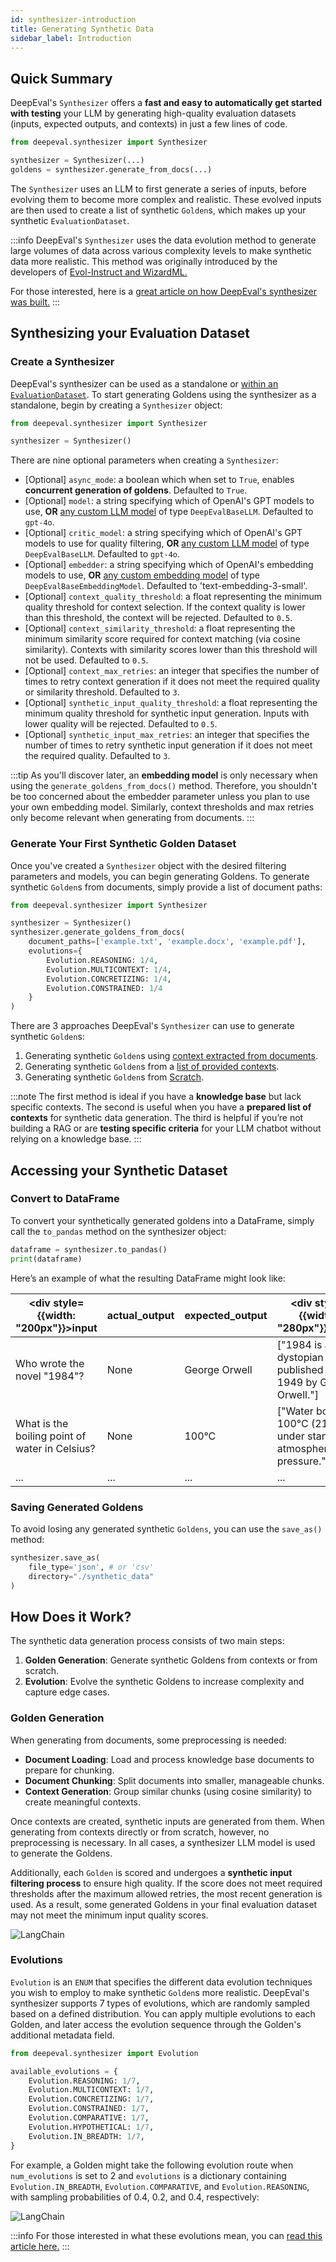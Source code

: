 ```yaml
---
id: synthesizer-introduction
title: Generating Synthetic Data
sidebar_label: Introduction
---
```


## Quick Summary

DeepEval's `Synthesizer` offers a **fast and easy to automatically get started with testing** your LLM by generating high-quality evaluation datasets (inputs, expected outputs, and contexts) in just a few lines of code.

```python
from deepeval.synthesizer import Synthesizer

synthesizer = Synthesizer(...)
goldens = synthesizer.generate_from_docs(...)
```

The `Synthesizer` uses an LLM to first generate a series of inputs, before evolving them to become more complex and realistic. These evolved inputs are then used to create a list of synthetic `Golden`s, which makes up your synthetic `EvaluationDataset`.

:::info
DeepEval's `Synthesizer` uses the data evolution method to generate large volumes of data across various complexity levels to make synthetic data more realistic. This method was originally introduced by the developers of [Evol-Instruct and WizardML.](https://arxiv.org/abs/2304.12244)

For those interested, here is a [great article on how DeepEval's synthesizer was built.](https://www.confident-ai.com/blog/the-definitive-guide-to-synthetic-data-generation-using-llms)
:::

## Synthesizing your Evaluation Dataset

### Create a Synthesizer

DeepEval's synthesizer can be used as a standalone or [within an `EvaluationDataset`](synthesizer-generate-from-datasets). To start generating Goldens using the synthesizer as a standalone, begin by creating a `Synthesizer` object:

```python
from deepeval.synthesizer import Synthesizer

synthesizer = Synthesizer()
```

There are nine optional parameters when creating a `Synthesizer`:

- [Optional] `async_mode`: a boolean which when set to `True`, enables **concurrent generation of goldens**. Defaulted to `True`.
- [Optional] `model`: a string specifying which of OpenAI's GPT models to use, **OR** [any custom LLM model](metrics-introduction#using-a-custom-llm) of type `DeepEvalBaseLLM`. Defaulted to `gpt-4o`.
- [Optional] `critic_model`: a string specifying which of OpenAI's GPT models to use for quality filtering, **OR** [any custom LLM model](metrics-introduction#using-a-custom-llm) of type `DeepEvalBaseLLM`. Defaulted to `gpt-4o`.
- [Optional] `embedder`: a string specifying which of OpenAI's embedding models to use, **OR** [any custom embedding model](#using-a-custom-embedding-model) of type `DeepEvalBaseEmbeddingModel`. Defaulted to 'text-embedding-3-small'.
- [Optional] `context_quality_threshold`: a float representing the minimum quality threshold for context selection. If the context quality is lower than this threshold, the context will be rejected. Defaulted to `0.5`.
- [Optional] `context_similarity_threshold`: a float representing the minimum similarity score required for context matching (via cosine similarity). Contexts with similarity scores lower than this threshold will not be used. Defaulted to `0.5`.
- [Optional] `context_max_retries`: an integer that specifies the number of times to retry context generation if it does not meet the required quality or similarity threshold. Defaulted to `3`.
- [Optional] `synthetic_input_quality_threshold`: a float representing the minimum quality threshold for synthetic input generation. Inputs with lower quality will be rejected. Defaulted to `0.5`.
- [Optional] `synthetic_input_max_retries`: an integer that specifies the number of times to retry synthetic input generation if it does not meet the required quality. Defaulted to `3`.

:::tip
As you'll discover later, an **embedding model** is only necessary when using the `generate_goldens_from_docs()` method. Therefore, you shouldn't be too concerned about the embedder parameter unless you plan to use your own embedding model. Similarly, context thresholds and max retries only become relevant when generating from documents.
:::

### Generate Your First Synthetic Golden Dataset

Once you've created a `Synthesizer` object with the desired filtering parameters and models, you can begin generating Goldens. To generate synthetic `Golden`s from documents, simply provide a list of document paths:

```python
from deepeval.synthesizer import Synthesizer

synthesizer = Synthesizer()
synthesizer.generate_goldens_from_docs(
    document_paths=['example.txt', 'example.docx', 'example.pdf'],
    evolutions={
        Evolution.REASONING: 1/4,
        Evolution.MULTICONTEXT: 1/4,
        Evolution.CONCRETIZING: 1/4,
        Evolution.CONSTRAINED: 1/4
    }
)
```

There are 3 approaches DeepEval's `Synthesizer` can use to generate synthetic `Golden`s:

1. Generating synthetic `Golden`s using [context extracted from documents](synthesizer-generate-from-docs).
2. Generating synthetic `Golden`s from a [list of provided contexts](synthesizer-generate-from-contexts).
3. Generating synthetic `Golden`s from [Scratch](synthesizer-generate-from-scratch).

:::note
The first method is ideal if you have a **knowledge base** but lack specific contexts. The second is useful when you have a **prepared list of contexts** for synthetic data generation. The third is helpful if you’re not building a RAG or are **testing specific criteria** for your LLM chatbot without relying on a knowledge base.
:::

## Accessing your Synthetic Dataset

### Convert to DataFrame

To convert your synthetically generated goldens into a DataFrame, simply call the `to_pandas` method on the synthesizer object:

```python
dataframe = synthesizer.to_pandas()
print(dataframe)
```

Here’s an example of what the resulting DataFrame might look like:

| <div style={{width: "200px"}}>input</div>      | actual_output | expected_output | <div style={{width: "280px"}}>input</div>                             | retrieval_context | n_chunks_per_context | context_length | context_quality | synthetic_input_quality | evolutions | source_file |
| ---------------------------------------------- | ------------- | --------------- | --------------------------------------------------------------------- | ----------------- | -------------------- | -------------- | --------------- | ----------------------- | ---------- | ----------- |
| Who wrote the novel "1984"?                    | None          | George Orwell   | ["1984 is a dystopian novel published in 1949 by George Orwell."]     | None              | 1                    | 60             | 0.5             | 0.6                     | None       | file1.txt   |
| What is the boiling point of water in Celsius? | None          | 100°C           | ["Water boils at 100°C (212°F) under standard atmospheric pressure."] | None              | 1                    | 55             | 0.4             | 0.9                     | None       | file2.txt   |
| ...                                            | ...           | ...             | ...                                                                   | ...               | ...                  | ...            | ...             | ...                     | ...        | ...         |

### Saving Generated Goldens

To avoid losing any generated synthetic `Goldens`, you can use the `save_as()` method:

```python
synthesizer.save_as(
    file_type='json', # or 'csv'
    directory="./synthetic_data"
)
```

## How Does it Work?

The synthetic data generation process consists of two main steps:

1. **Golden Generation**: Generate synthetic Goldens from contexts or from scratch.
2. **Evolution**: Evolve the synthetic Goldens to increase complexity and capture edge cases.

### Golden Generation

When generating from documents, some preprocessing is needed:

- **Document Loading**: Load and process knowledge base documents to prepare for chunking.
- **Document Chunking**: Split documents into smaller, manageable chunks.
- **Context Generation**: Group similar chunks (using cosine similarity) to create meaningful contexts.

Once contexts are created, synthetic inputs are generated from them. When generating from contexts directly or from scratch, however, no preprocessing is necessary. In all cases, a synthesizer LLM model is used to generate the Goldens.

Additionally, each `Golden` is scored and undergoes a **synthetic input filtering process** to ensure high quality. If the score does not meet required thresholds after the maximum allowed retries, the most recent generation is used. As a result, some generated Goldens in your final evaluation dataset may not meet the minimum input quality scores.

<div
  style={{
    display: "flex",
    alignItems: "center",
    justifyContent: "start",
  }}
>
  <img
    src="https://confident-bucket.s3.amazonaws.com/filtering_input.svg"
    alt="LangChain"
    style={{
      marginTop: "50px",
      marginBottom: "50px",
      height: "auto",
      maxHeight: "800px",
    }}
  />

</div>

### Evolutions

`Evolution` is an `ENUM` that specifies the different data evolution techniques you wish to employ to make synthetic `Golden`s more realistic. DeepEval's synthesizer supports 7 types of evolutions, which are randomly sampled based on a defined distribution. You can apply multiple evolutions to each Golden, and later access the evolution sequence through the Golden's additional metadata field.

```python
from deepeval.synthesizer import Evolution

available_evolutions = {
    Evolution.REASONING: 1/7,
    Evolution.MULTICONTEXT: 1/7,
    Evolution.CONCRETIZING: 1/7,
    Evolution.CONSTRAINED: 1/7,
    Evolution.COMPARATIVE: 1/7,
    Evolution.HYPOTHETICAL: 1/7,
    Evolution.IN_BREADTH: 1/7,
}
```

For example, a Golden might take the following evolution route when `num_evolutions` is set to 2 and `evolutions` is a dictionary containing `Evolution.IN_BREADTH`, `Evolution.COMPARATIVE`, and `Evolution.REASONING`, with sampling probabilities of 0.4, 0.2, and 0.4, respectively:

<div
  style={{
    display: "flex",
    alignItems: "center",
    justifyContent: "center",
  }}
>
  <img
    src="https://confident-bucket.s3.amazonaws.com/evolutions.svg"
    alt="LangChain"
    style={{
      marginTop: "20px",
      marginBottom: "50px",
      height: "auto",
      maxHeight: "400px",
    }}
  />

</div>

:::info
For those interested in what these evolutions mean, you can [read this article here.](https://www.confident-ai.com/blog/the-definitive-guide-to-synthetic-data-generation-using-llms)
:::
